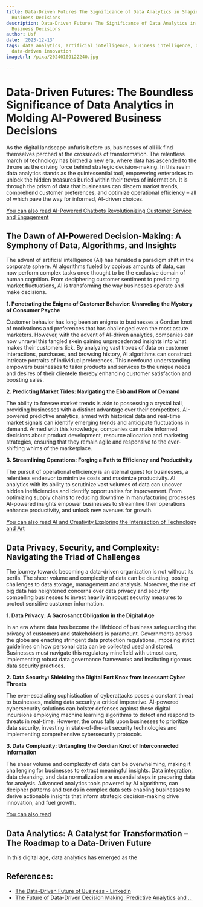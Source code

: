 ```yaml
---
title: Data-Driven Futures The Significance of Data Analytics in Shaping AI-Powered
  Business Decisions
description: Data-Driven Futures The Significance of Data Analytics in Shaping AI-Powered
  Business Decisions
author: Usf
date: '2023-12-13'
tags: data analytics, artificial intelligence, business intelligence, decision making,
  data-driven innovation
imageUrl: /pixa/20240109122240.jpg

---
```

# **Data-Driven Futures: The Boundless Significance of Data  Analytics in Molding AI-Powered Business Decisions**

As the digital landscape unfurls before us, businesses  of all ilk find themselves perched at the crossroads of transformation. The relentless march of technology has birthed a new era, where  data has ascended to the throne as the driving force behind strategic decision-making. In this realm  data analytics stands  as the quintessential tool, empowering enterprises to unlock the hidden  treasures buried within  their troves of information. It is through the prism of  data  that businesses can discern market  trends, comprehend  customer preferences, and optimize operational efficiency – all of which pave the  way for  informed, AI-driven choices.

[You can also  read AI-Powered Chatbots Revolutionizing Customer Service and Engagement](AI-Powered%20Chatbots%20Revolutionizing%20Customer%20Service%20and%20Engagement)


## **The Dawn  of AI-Powered Decision-Making:  A Symphony of Data, Algorithms, and Insights**

The advent of artificial intelligence (AI) has heralded a paradigm shift in the corporate sphere. AI algorithms fueled by copious amounts of data, can now perform complex tasks once thought to be the exclusive domain of human cognition.  From deciphering customer  sentiment  to predicting market fluctuations, AI is transforming the way businesses operate and make decisions.

**1. Penetrating the Enigma of Customer Behavior: Unraveling the Mystery of Consumer Psyche**

Customer  behavior has long been an enigma to businesses a Gordian knot of motivations and preferences that  has challenged even the most astute marketers. However, with the advent of AI-driven analytics, companies can now unravel this tangled skein gaining unprecedented insights into what makes their customers tick. By analyzing vast troves of data  on customer interactions,  purchases, and browsing history, AI  algorithms can construct intricate portraits of individual preferences. This newfound understanding empowers businesses to tailor products and services to the  unique needs and desires of their clientele thereby enhancing customer  satisfaction and boosting sales.

**2. Predicting Market Tides: Navigating the Ebb and Flow  of Demand**

The  ability  to foresee market trends is akin to possessing a crystal ball,  providing businesses with a distinct advantage over their competitors. AI-powered predictive analytics, armed with historical data and real-time market signals  can identify emerging trends and anticipate fluctuations in demand. Armed with this knowledge, companies can make informed decisions about product  development, resource  allocation and marketing strategies, ensuring that they remain agile and responsive  to the ever-shifting whims of the marketplace.

**3. Streamlining  Operations: Forging a Path to Efficiency and Productivity**

The  pursuit of operational efficiency is an eternal  quest for businesses, a relentless endeavor to minimize costs and maximize productivity. AI analytics with its ability to scrutinize vast volumes of data can uncover hidden inefficiencies and identify opportunities for improvement. From optimizing supply chains to reducing  downtime in  manufacturing processes AI-powered insights empower businesses to  streamline their  operations enhance productivity, and unlock new avenues for growth.

[You  can also read AI  and Creativity Exploring the Intersection of Technology and Art](AI%20and%20Creativity%20Exploring%20the%20Intersection%20of%20Technology%20and%20Art)


## **Data Privacy, Security, and Complexity: Navigating  the Triad of Challenges**

The journey towards becoming a data-driven organization is not without its perils.  The sheer volume and complexity of data can be daunting, posing challenges to data storage, management and analysis. Moreover, the rise of big data  has heightened concerns over data privacy and security compelling businesses to invest heavily in robust security measures to protect  sensitive customer information.

**1. Data Privacy: A Sacrosanct Obligation in the Digital Age**

In an era where data has  become the lifeblood of business safeguarding the  privacy of customers and  stakeholders is  paramount. Governments across the globe are enacting stringent data protection regulations, imposing strict guidelines on how personal data can be collected  used and stored. Businesses must navigate this regulatory  minefield with utmost care, implementing robust data governance frameworks and instituting rigorous data security  practices.

**2. Data Security: Shielding the  Digital Fort Knox from Incessant Cyber  Threats**

The ever-escalating sophistication of cyberattacks poses  a constant  threat to businesses, making data security a critical imperative. AI-powered cybersecurity solutions can bolster defenses against these digital incursions employing machine learning  algorithms to detect and respond to threats in real-time. However, the onus  falls upon businesses to prioritize data security, investing in state-of-the-art security technologies  and implementing  comprehensive cybersecurity protocols.

**3.  Data Complexity: Untangling  the Gordian Knot of Interconnected Information**

The sheer volume and complexity of data can be overwhelming, making it challenging for  businesses to extract meaningful insights. Data integration, data cleansing, and data normalization are essential steps in preparing data  for analysis. Advanced analytics tools  powered  by AI algorithms, can  decipher patterns and trends  in complex data sets enabling businesses to  derive  actionable insights that  inform strategic  decision-making drive innovation, and fuel growth.

[You  can also read ]()


## **Data Analytics: A Catalyst for Transformation – The Roadmap to a Data-Driven Future**

In this digital age, data analytics has emerged as  the

## References:
- [The Data-Driven Future of Business - LinkedIn](https://www.linkedin.com/pulse/data-driven-future-business-shafaat-ali-pruef?trk=public_post_main-feed-card_feed-article-content)
- [The Future of Data-Driven Decision Making: Predictive Analytics and ...](https://www.unifyr.ai/blog-2/the-future-of-data-driven-decision-making-predictive-analytics-and-ai)
